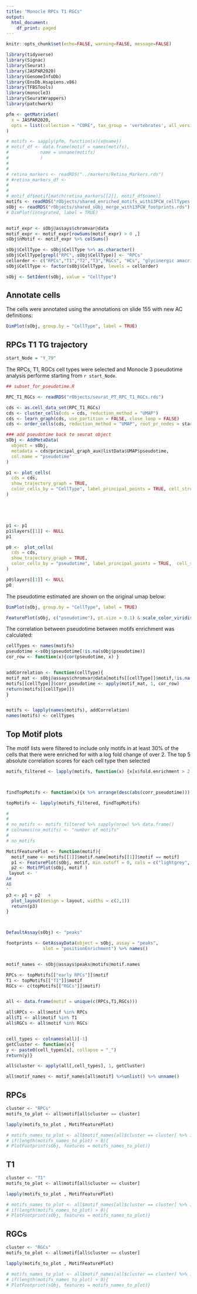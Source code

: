 ```yaml
---
title: "Monocle RPCs T1 RGCs"
output:
  html_document:
    df_print: paged
---
```



```r
knitr::opts_chunk$set(echo=FALSE, warning=FALSE, message=FALSE)

```


```r
library(tidyverse)
library(Signac)
library(Seurat)
library(JASPAR2020)
library(GenomeInfoDb)
library(EnsDb.Hsapiens.v86)
library(TFBSTools)
library(monocle3)
library(SeuratWrappers)
library(patchwork)

pfm <- getMatrixSet(
  x = JASPAR2020,
  opts = list(collection = "CORE", tax_group = 'vertebrates', all_versions = FALSE)
)

# motifs <- sapply(pfm, function(x){x@name})
# motif_df <- data.frame(motif = names(motifs),
#            name = unname(motifs)
#            )
# 
# 
# retina_markers <- readRDS("../markers/Retina_Markers.rds")
# #retina_markers_df <-
# 
# 
# motif_df$motif[match(retina_markers[[2]], motif_df$name)]
motifs <- readRDS("rObjects/shared_enriched_motifs_with13PCW_cellTypes.rds")
sObj <- readRDS("rObjects/shared_sObj_merge_with13PCW_footprints.rds")
# DimPlot(integrated, label = TRUE)


motif_expr <- sObj@assays$chromvar@data
motif_expr <- motif_expr[rowSums(motif_expr) > 0 ,]
sObj$nMotif <- motif_expr %>% colSums()

sObj$CellType <- sObj$CellType %>% as.character()
sObj$CellType[grepl("RPC", sObj$CellType)] <- "RPCs"
cellorder <- c("RPCs","T1","T2","T3","RGCs", "HCs", "glycinergic amacrine cells ", "Gabaergic amacrine cells", "starburst amacrine cells", "cones", "rods", "BPs", "microglia", "MG")
sObj$CellType <- factor(sObj$CellType, levels = cellorder)

sObj <- SetIdent(sObj, value = "CellType")
```


## Annotate cells

The cells were annotated using the annotations on slide 155 with new AC definitions:

```r
DimPlot(sObj, group.by = "CellType", label = TRUE)


```



## RPCs T1 TG trajectory
```r
start_Node = "Y_79"
```

The RPCs, T1, RGCs cell types were selected and Monocle 3 pseudotime analysis performe starting from `r start_Node`.  

```r

## subset_for_pseudotime.R


```

```r

RPC_T1_RGCs <- readRDS("rObjects/seurat_PT_RPC_T1_RGCs.rds")

cds <- as.cell_data_set(RPC_T1_RGCs)
cds <- cluster_cells(cds = cds, reduction_method = "UMAP")
cds <- learn_graph(cds, use_partition = FALSE, close_loop = FALSE)
cds <- order_cells(cds, reduction_method = "UMAP", root_pr_nodes = start_Node)

### add pseudotime back to seurat object
sObj <- AddMetaData(
  object = sObj,
  metadata = cds@principal_graph_aux@listData$UMAP$pseudotime,
  col.name = "pseudotime"
)

```

```r
p1 <- plot_cells(
  cds = cds,
  show_trajectory_graph = TRUE,
  color_cells_by = "CellType", label_principal_points = TRUE, cell_stroke = .5
) 





p1 <- p1
p1$layers[[1]] <- NULL
p1
```



```r
p0 <-  plot_cells(
  cds = cds,
  show_trajectory_graph = TRUE,
  color_cells_by = "pseudotime", label_principal_points = TRUE,  cell_stroke = .5
) 

p0$layers[[1]] <- NULL
p0

```

The pseudotime estimated are shown on the original umap below:


```r
DimPlot(sObj, group.by = "CellType", label = TRUE)

FeaturePlot(sObj, c("pseudotime"), pt.size = 0.1) & scale_color_viridis_c()

```



The correlation between pseudotime between motifs enrichment was calculated:

```r
cellTypes <- names(motifs)
pseudotime <-sObj$pseudotime[!is.na(sObj$pseudotime)]
cor_row <- function(x){cor(pseudotime, x) }


addCorrelation <- function(cellType){
motif_mat <- sObj@assays$chromvar@data[motifs[[cellType]]$motif,!is.na(sObj$pseudotime)]
motifs[[cellType]]$corr_pseudotime <- apply(motif_mat, 1, cor_row)
return(motifs[[cellType]])
}


motifs <- lapply(names(motifs), addCorrelation)
names(motifs) <- cellTypes

```


## Top Motif plots {.tabset .tabset-pills}

The motif lists were filtered to include only motifs in at least 30% of the cells that there were enriched for with a log fold change of over 2. The top 5 absolute correlation scores for each cell type then selected


```r
motifs_filtered <- lapply(motifs, function(x) {x[x$fold.enrichment > 2 & x$percent.observed > 30, ]})



findTopMotifs <- function(x){x %>% arrange(desc(abs(corr_pseudotime))) %>% head(n = 5)}

topMotifs <- lapply(motifs_filtered, findTopMotifs)

# 
# 
# no_motifs <- motifs_filtered %>% sapply(nrow) %>% data.frame() 
# colnames(no_motifs) <- "number of motifs"
# 
# no_motifs

```

```r
MotifFeaturePlot <- function(motif){
  motif_name <- motifs[[1]]$motif.name[motifs[[1]]$motif == motif]
  p1 <- FeaturePlot(sObj, motif, min.cutoff = 0, cols = c("lightgrey", "red"), order = TRUE, pt.size = 1 ) + ggtitle( paste(motif_name, motif))
  p2 <- MotifPlot(sObj, motif )
 layout <- '
A#
AB
'
p3 <- p1 + p2   +
  plot_layout(design = layout, widths = c(2,1))
  return(p3)
}



DefaultAssay(sObj) <- "peaks"
```

```r
footprints <- GetAssayData(object = sObj, assay = "peaks", 
              slot = "positionEnrichment") %>% names()



```



```r
motif_names <- sObj@assays$peaks@motifs@motif.names

RPCs <- topMotifs[["early RPCs"]]$motif
T1 <- topMotifs[["T1"]]$motif
RGCs <- c(topMotifs[["RGCs"]]$motif)


all <- data.frame(motif = unique(c(RPCs,T1,RGCs)))

all$RPCs <- all$motif %in% RPCs
all$T1 <- all$motif %in% T1
all$RGCs <- all$motif %in% RGCs


cell_types <- colnames(all)[-1]
getCluster <- function(x){
y <- paste0(cell_types[x], collapse = "_")
return(y)}

all$cluster <- apply(all[,cell_types], 1, getCluster)

all$motif_names <- motif_names[all$motif] %>%unlist() %>% unname()
```



## RPCs 

```r
cluster <- "RPCs"
motifs_to_plot <- all$motif[all$cluster == cluster]

lapply(motifs_to_plot , MotifFeaturePlot)

# motifs_names_to_plot <- all$motif_names[all$cluster == cluster] %>% intersect(footprints)
# if(length(motifs_names_to_plot) > 0){
# PlotFootprint(sObj, features = motifs_names_to_plot)}
```



## T1 

```r
cluster <- "T1"
motifs_to_plot <- all$motif[all$cluster == cluster]

lapply(motifs_to_plot , MotifFeaturePlot)

# motifs_names_to_plot <- all$motif_names[all$cluster == cluster] %>% intersect(footprints)
# if(length(motifs_names_to_plot) > 0){
# PlotFootprint(sObj, features = motifs_names_to_plot)}
```

## RGCs 

```r
cluster <- "RGCs"
motifs_to_plot <- all$motif[all$cluster == cluster]

lapply(motifs_to_plot , MotifFeaturePlot)

# motifs_names_to_plot <- all$motif_names[all$cluster == cluster] %>% intersect(footprints)
# if(length(motifs_names_to_plot) > 0){
# PlotFootprint(sObj, features = motifs_names_to_plot)}
```
